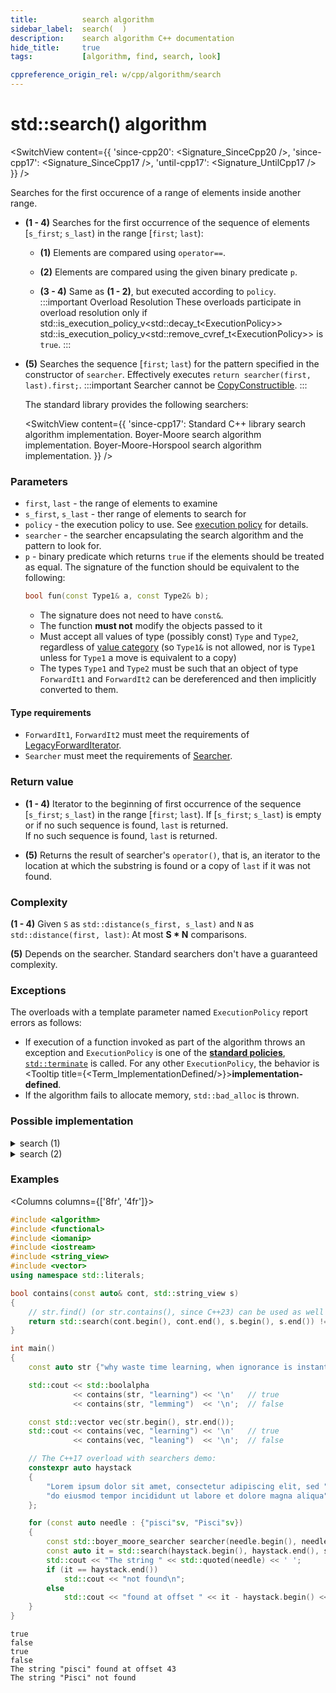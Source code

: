 ```yaml
---
title:			search algorithm
sidebar_label:	search(  )
description:	search algorithm C++ documentation
hide_title:		true
tags:			[algorithm, find, search, look]

cppreference_origin_rel: w/cpp/algorithm/search
---
```



<!-- Terms -->


<!----------------- Codes ---------------------->


# std::search() algorithm

<SwitchView content={{
  'since-cpp20': <Signature_SinceCpp20 />,
  'since-cpp17': <Signature_SinceCpp17 />,
  'until-cpp17': <Signature_UntilCpp17 />
}} />

Searches for the first occurence of a range of elements inside another range.

- **(1 - 4)** Searches for the first occurrence of the sequence of elements [`s_first`; `s_last`) in the range [`first`; `last`):

  - **(1)** Elements are compared using `operator==`.

  - **(2)** Elements are compared using the given binary predicate `p`.

  - **(3 - 4)** Same as **(1 - 2)**, but executed according to `policy`.
    :::important Overload Resolution
    These overloads participate in overload resolution only if
    <Until v='cpp20'> std::is_execution_policy_v&lt;std::decay_t&lt;ExecutionPolicy&gt;&gt; </Until> <Since v='cpp20'>std::is_execution_policy_v&lt;std::remove_cvref_t&lt;ExecutionPolicy&gt;&gt;</Since> is <code>true</code>.
    :::

- **(5)** Searches the sequence [`first`; `last`) for the pattern specified in the constructor of `searcher`.
  Effectively executes `return searcher(first, last).first;`.
  :::important
  Searcher cannot be [CopyConstructible](/docs/named_req/CopyConstructible).
  :::

	The standard library provides the following searchers:

  <SwitchView content={{
    'since-cpp17':
      <SymbolTable>
        <Symbol none linkName="#" name="default_searcher">
          Standard C++ library search algorithm implementation.
        </Symbol>
        <Symbol none linkName="#" name="boyer_moore_searcher">
          Boyer-Moore search algorithm implementation.
        </Symbol>
        <Symbol none linkName="#" name="boyer_moore_horspool_searcher">
          Boyer-Moore-Horspool search algorithm implementation.
        </Symbol>
      </SymbolTable>
  }} />

### Parameters

- `first`, `last` - the range of elements to examine
- `s_first`, `s_last` - ther range of elements to search for
- `policy` - the execution policy to use. See [execution policy](#) for details.
- `searcher` - the searcher encapsulating the search algorithm and the pattern to look for.
- `p` - binary predicate which returns `true` if the elements should be treated as equal.
	The signature of the function should be equivalent to the following:
	```cpp
	bool fun(const Type1& a, const Type2& b);
	```
	- The signature does not need to have `const&`.
	- The function **must not** modify the objects passed to it
	- Must accept all values of type (possibly const) `Type` and `Type2`, regardless of [value category](#) (so `Type1&` is not allowed, <Since v='cpp11'>nor is <code>Type1</code> unless for <code>Type1</code> a move is equivalent to a copy</Since>)
	- The types `Type1` and `Type2` must be such that an object of type `ForwardIt1` and `ForwardIt2` can be dereferenced and then implicitly converted to them.

#### Type requirements

- `ForwardIt1`, `ForwardIt2` must meet the requirements of [LegacyForwardIterator](/docs/named_req/LegacyForwardIterator).
- `Searcher` must meet the requirements of [Searcher](/docs/named_req/Searcher).

### Return value

- **(1 - 4)** Iterator to the beginning of first occurrence of the sequence [`s_first`; `s_last`) in the range [`first`; `last`).
	<Since v='cpp11'> If [<code>s_first</code>; <code>s_last</code>) is empty or if no such sequence is found, <code>last</code> is returned. </Since>
	<br/>
	<Until v='cpp11'> If no such sequence is found, <code>last</code> is returned. </Until>

- **(5)** Returns the result of searcher's `operator()`, that is, an iterator to the location at which the substring is found or a copy of `last` if it was not found.

### Complexity


**(1 - 4)** Given `S` as `std::distance(s_first, s_last)` and `N` as `std::distance(first, last)`:
	At most **S * N** comparisons.

**(5)** Depends on the searcher. Standard searchers don't have a guaranteed complexity.

### Exceptions

The overloads with a template parameter named `ExecutionPolicy` report errors as follows:
- If execution of a function invoked as part of the algorithm throws an exception and `ExecutionPolicy` is one of the [**standard policies**](#), [`std::terminate`](#) is called.
	For any other `ExecutionPolicy`, the behavior is <Tooltip title={<Term_ImplementationDefined/>}>**implementation-defined**</Tooltip>.
- If the algorithm fails to allocate memory, `std::bad_alloc` is thrown.

### Possible implementation

<details>
<summary>search (1)</summary>

```cpp
template<class ForwardIt1, class ForwardIt2>
constexpr ForwardIt1 search(ForwardIt1 first, ForwardIt1 last,
                            ForwardIt2 s_first, ForwardIt2 s_last)
{
    while (true)
    {
        ForwardIt1 it = first;
        for (ForwardIt2 s_it = s_first; ; ++it, ++s_it)
        {
            if (s_it == s_last)
                return first;
            if (it == last)
                return last;
            if (!(*it == *s_it))
                break;
        }
        ++first;
    }
}
```

</details>

<details>
<summary>search (2)</summary>

```cpp
template<class ForwardIt1, class ForwardIt2, class BinaryPredicate>
constexpr ForwardIt1 search(ForwardIt1 first, ForwardIt1 last,
                            ForwardIt2 s_first, ForwardIt2 s_last,
                            BinaryPredicate p)
{
    while (true)
    {
        ForwardIt1 it = first;
        for (ForwardIt2 s_it = s_first; ; ++it, ++s_it)
        {
            if (s_it == s_last)
                return first;
            if (it == last)
                return last;
            if (!p(*it, *s_it))
                break;
        }
        ++first;
    }
}
```

</details>

### Examples

<Columns columns={['8fr', '4fr']}>
<div>

```cpp title='Main.cpp' showLineNumbers
#include <algorithm>
#include <functional>
#include <iomanip>
#include <iostream>
#include <string_view>
#include <vector>
using namespace std::literals;

bool contains(const auto& cont, std::string_view s)
{
    // str.find() (or str.contains(), since C++23) can be used as well
    return std::search(cont.begin(), cont.end(), s.begin(), s.end()) != cont.end();
}

int main()
{
    const auto str {"why waste time learning, when ignorance is instantaneous?"sv};

    std::cout << std::boolalpha
              << contains(str, "learning") << '\n'   // true
              << contains(str, "lemming")  << '\n';  // false

    const std::vector vec(str.begin(), str.end());
    std::cout << contains(vec, "learning") << '\n'   // true
              << contains(vec, "leaning")  << '\n';  // false

    // The C++17 overload with searchers demo:
    constexpr auto haystack
    {
        "Lorem ipsum dolor sit amet, consectetur adipiscing elit, sed "
        "do eiusmod tempor incididunt ut labore et dolore magna aliqua"sv
    };

    for (const auto needle : {"pisci"sv, "Pisci"sv})
    {
        const std::boyer_moore_searcher searcher(needle.begin(), needle.end());
        const auto it = std::search(haystack.begin(), haystack.end(), searcher);
        std::cout << "The string " << std::quoted(needle) << ' ';
        if (it == haystack.end())
            std::cout << "not found\n";
        else
            std::cout << "found at offset " << it - haystack.begin() << '\n';
    }
}
```

</div>
<div>

```plaintext title="Output"
true
false
true
false
The string "pisci" found at offset 43
The string "Pisci" not found
```

</div>
</Columns>
